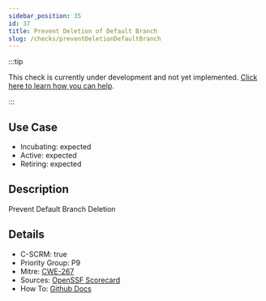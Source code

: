 ```yaml
---
sidebar_position: 35
id: 37
title: Prevent Deletion of Default Branch
slug: /checks/preventDeletionDefaultBranch
---
```


<!-- BANNER:START -->
:::tip

This check is currently under development and not yet implemented. [Click here to learn how you can help](/contribute).

:::
<!-- BANNER:END -->

## Use Case
<!-- LEVELS:START -->
- Incubating: expected
- Active: expected
- Retiring: expected
<!-- LEVELS:END -->

<!-- DESCRIPTION:START -->
## Description
Prevent Default Branch Deletion
<!-- DESCRIPTION:END -->

<!-- DETAILS:START -->
## Details
- C-SCRM: true
- Priority Group: P9
- Mitre: [CWE-267](https://cwe.mitre.org/data/definitions/267.html)
- Sources: [OpenSSF Scorecard](https://github.com/ossf/scorecard/blob/main/docs/checks.md#branch-protection)
- How To: [Github Docs](https://docs.github.com/en/repositories/configuring-branches-and-merges-in-your-repository/managing-protected-branches/about-protected-branches)

<!-- DETAILS:END -->
